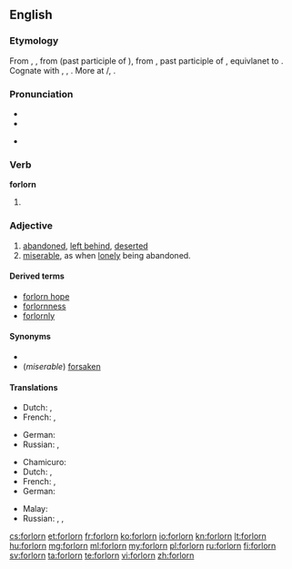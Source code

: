 ==English==

===Etymology===
From {{etyl|enm}} {{term|forlorn|lang=enm}}, {{term|forloren|lang=enm}}, from {{etyl|ang}} {{term|forloren|lang=ang}} (past participle of {{term|forleosan|forlēosan|to lose completely or to be obliterated to a shell, a blitz of carnage|lang=ang}}), from {{proto|Germanic|fraluzanaz|lost|lang=en}}, past participle of {{proto|Germanic|fraleusanan|to lose|lang=en}}, equivlanet to {{prefix|for|lorn}}. Cognate with {{etyl|nl|-}} {{term|verloren||lost|lang=nl}}, {{etyl|de|-}} {{term|verloren||lost|lang=de}}, {{etyl|sv|-}} {{term|förlorad||lost|lang=sv}}. More at {{l|en|lese}}/{{l|en|leese}}, {{l|en|lorn}}.

===Pronunciation===
* {{IPA|/fɔɹˈlɔɹn/}}
* {{audio|en-us-forlorn.ogg|Audio (US)}}

* {{rhymes|ɔː(r)n}}

===Verb===
'''forlorn'''

# {{obsolete}} {{past participle of|forlese}}

===Adjective===
{{en-adj|forlorner|forlornest|more}}

# [[abandoned]], [[left behind]], [[deserted]]
# [[miserable]], as when [[lonely]] being abandoned.

====Derived terms====
* [[forlorn hope]]
* [[forlornness]]
* [[forlornly]]

====Synonyms====
*
* (''miserable'') [[forsaken]]

====Translations====
{{trans-top|left behind}}
* Dutch: {{t+|nl|verlaten}}, {{t+|nl|verloren}}
* French: {{t+|fr|abandonné}}, {{t+|fr|perdu}}
{{trans-mid}}
* German: {{t+|de|verlassen}}
* Russian: {{t|ru|заброшенный|tr=zabróšennyj|sc=Cyrl}}, {{t|ru|покинутый|tr=pokínutyj|sc=Cyrl}}
{{trans-bottom}}

{{trans-top|miserable}}
* Chamicuro: {{tø|ccc|ishakatiskale}}
* Dutch: {{t+|nl|miserabel}}, {{t+|nl|hopeloos}}
* French: {{t+|fr|miserable}}, {{t+|fr|désespéré}}
* German: {{t+|de|verlassen}}
{{trans-mid}}
* Malay: {{t|ms|kesepian}}
* Russian: {{t|ru|несчастный|tr=nesčástnyj|sc=Cyrl}}, {{t|ru|одинокий|tr=odinókij|sc=Cyrl}}, {{t|ru|жалкий|tr=žálkij|sc=Cyrl}}
{{trans-bottom}}

[[cs:forlorn]]
[[et:forlorn]]
[[fr:forlorn]]
[[ko:forlorn]]
[[io:forlorn]]
[[kn:forlorn]]
[[lt:forlorn]]
[[hu:forlorn]]
[[mg:forlorn]]
[[ml:forlorn]]
[[my:forlorn]]
[[pl:forlorn]]
[[ru:forlorn]]
[[fi:forlorn]]
[[sv:forlorn]]
[[ta:forlorn]]
[[te:forlorn]]
[[vi:forlorn]]
[[zh:forlorn]]